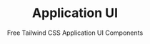 ---
title: Application UI
subtitle: Free Tailwind CSS Application UI Components
description: Working on an CMS, eCommerce platform or admin hub? HyperUI has a growing range of application UI Tailwind CSS components, that will help you build an accessible, responsive application for your next project.
emoji: 🤖
---